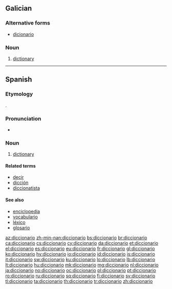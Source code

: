 ==Galician==

===Alternative forms===
* [[dicionario]]

===Noun===
{{gl-noun|m}}

# [[dictionary]]

----

==Spanish==

===Etymology===
{{etyl|ML.|es}} {{term|dictionarium}}.

===Pronunciation===
* {{IPA|lang=es|/ˌdik.θjoˈna.ɾjo/}}

===Noun===
{{es-noun|m}}

# [[dictionary]]

====Related terms====
* [[decir]]
* [[dicción]]
* [[diccionatista]]

====See also====
* [[enciclopedia]]
* [[vocabulario]]
* [[léxico]]
* [[glosario]]

[[az:diccionario]]
[[zh-min-nan:diccionario]]
[[bs:diccionario]]
[[br:diccionario]]
[[ca:diccionario]]
[[cs:diccionario]]
[[cy:diccionario]]
[[da:diccionario]]
[[et:diccionario]]
[[el:diccionario]]
[[es:diccionario]]
[[eu:diccionario]]
[[fr:diccionario]]
[[gl:diccionario]]
[[ko:diccionario]]
[[hy:diccionario]]
[[io:diccionario]]
[[id:diccionario]]
[[is:diccionario]]
[[it:diccionario]]
[[sw:diccionario]]
[[ku:diccionario]]
[[lo:diccionario]]
[[lb:diccionario]]
[[lt:diccionario]]
[[hu:diccionario]]
[[mk:diccionario]]
[[mg:diccionario]]
[[nl:diccionario]]
[[ja:diccionario]]
[[no:diccionario]]
[[oc:diccionario]]
[[pl:diccionario]]
[[pt:diccionario]]
[[ro:diccionario]]
[[ru:diccionario]]
[[sq:diccionario]]
[[fi:diccionario]]
[[sv:diccionario]]
[[tl:diccionario]]
[[ta:diccionario]]
[[th:diccionario]]
[[tr:diccionario]]
[[zh:diccionario]]